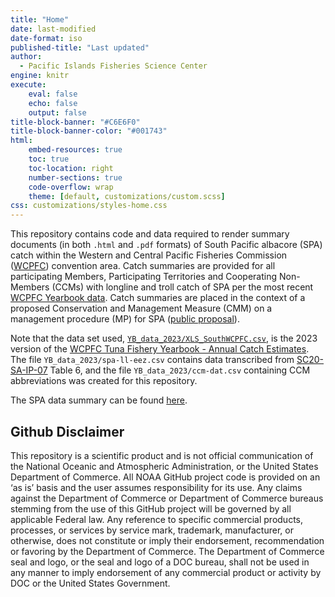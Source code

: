 ---
title: "Home"
date: last-modified
date-format: iso
published-title: "Last updated"
author: 
  - Pacific Islands Fisheries Science Center
engine: knitr
execute:
    eval: false
    echo: false
    output: false
title-block-banner: "#C6E6F0"
title-block-banner-color: "#001743"
html:
    embed-resources: true
    toc: true
    toc-location: right
    number-sections: true
    code-overflow: wrap
    theme: [default, customizations/custom.scss]
css: customizations/styles-home.css  
---

This repository contains code and data required to render summary documents (in both `.html` and `.pdf` formats) of South Pacific albacore (SPA) catch within the Western and Central Pacific Fisheries Commission ([WCPFC](https://www.wcpfc.int/)) convention area. Catch summaries are provided for all participating Members, Participating Territories and Cooperating Non-Members (CCMs) with longline and troll catch of SPA per the most recent [WCPFC Yearbook data](https://www.wcpfc.int/statistical-bulletins). Catch summaries are placed in the context of a proposed Conservation and Management Measure (CMM) on a management procedure (MP) for SPA ([public proposal](https://meetings.wcpfc.int/node/24363)).

Note that the data set used, [`YB_data_2023/XLS_SouthWCPFC.csv`](https://www.wcpfc.int/doc/annual-catch-estimates-2022-data-files), is the 2023 version of the [WCPFC Tuna Fishery Yearbook - Annual Catch Estimates](https://www.wcpfc.int/statistical-bulletins). The file `YB_data_2023/spa-ll-eez.csv` contains data transcribed from [SC20-SA-IP-07](https://meetings.wcpfc.int/node/23046) Table 6, and the file `YB_data_2023/ccm-dat.csv` containing CCM abbreviations was created for this repository.

The SPA data summary can be found [here](https://n-ducharmebarth-noaa.github.io/2024-spa-summary/wcpfc-ca-spa-catch-summary.html).

## Github Disclaimer

This repository is a scientific product and is not official communication of the National Oceanic and Atmospheric Administration, or the United States Department of Commerce. All NOAA GitHub project code is provided on an ‘as is’ basis and the user assumes responsibility for its use. Any claims against the Department of Commerce or Department of Commerce bureaus stemming from the use of this GitHub project will be governed by all applicable Federal law. Any reference to specific commercial products, processes, or services by service mark, trademark, manufacturer, or otherwise, does not constitute or imply their endorsement, recommendation or favoring by the Department of Commerce. The Department of Commerce seal and logo, or the seal and logo of a DOC bureau, shall not be used in any manner to imply endorsement of any commercial product or activity by DOC or the United States Government.
